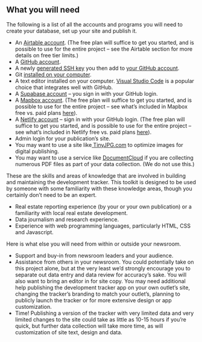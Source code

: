 ## What you will need

The following is a list of all the accounts and programs you will need to create your database, set up your site and publish it. 



* An [Airtable account](https://airtable.com/signup). (The free plan will suffice to get you started, and is possible to use for the entire project – see the Airtable section for more details on free tier limits.)
* A [GitHub account](https://github.com/signup).
* A newly [generated SSH key](https://docs.github.com/en/authentication/connecting-to-github-with-ssh/generating-a-new-ssh-key-and-adding-it-to-the-ssh-agent) you then add to [your GitHub account](https://help.github.com/articles/adding-a-new-ssh-key-to-your-github-account).
* Git [installed on your computer](https://github.com/git-guides/install-git). 
* A text editor installed on your computer. [Visual Studio Code](https://code.visualstudio.com/) is a popular choice that integrates well with GitHub.
* A [Supabase account](https://app.supabase.io/) – you sign in with your GitHub login.  
* A [Mapbox account](https://account.mapbox.com/auth/signup/). (The free plan will suffice to get you started, and is possible to use for the entire project – see what’s included in Mapbox free vs. paid plans [here](https://www.mapbox.com/pricing)).
* A [Netlify account](https://app.netlify.com/?_ga=2.114775815.1852513007.1647209877-1609351552.1647209877) – sign in with your GitHub login. (The free plan will suffice to get you started, and is possible to use for the entire project – see what’s included in Netlify free vs. paid plans [here](https://www.netlify.com/pricing/)).
* Admin login for your publication’s site.
* You may want to use a site like[ TinyJPG.com](https://tinyjpg.com/) to optimize images for digital publishing.
* You may want to use a service like [DocumentCloud](https://www.documentcloud.org/home) if you are collecting numerous PDF files as part of your data collection. (We do not use this.)

These are the skills and areas of knowledge that are involved in building and maintaining the development tracker. This toolkit is designed to be used by someone with some familiarity with these knowledge areas, though you certainly don’t need to be an expert. 



* Real estate reporting experience (by your or your own publication) or a familiarity with local real estate development. 
* Data journalism and research experience.
* Experience with web programming languages, particularly HTML, CSS and Javascript.

Here is what else you will need from within or outside your newsroom. 



* Support and buy-in from newsroom leaders and your audience.
* Assistance from others in your newsroom. You could potentially take on this project alone, but at the very least we’d strongly encourage you to separate out data entry and data review for accuracy’s sake. You will also want to bring an editor in for site copy. You may need additional help publishing the development tracker app on your own outlet’s site, changing the tracker’s branding to match your outlet’s, planning to publicly launch the tracker or for more extensive design or app customization.    
* Time! Publishing a version of the tracker with very limited data and very limited changes to the site could take as little as 10-15 hours if you’re quick, but further data collection will take more time, as will customization of site text, design and data. 

